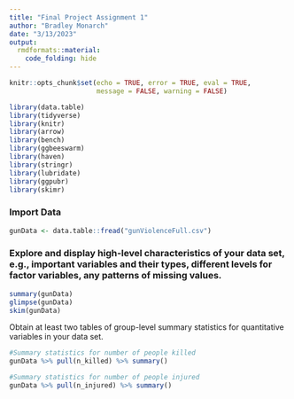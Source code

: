 ```yaml
---
title: "Final Project Assignment 1"
author: "Bradley Monarch"
date: "3/13/2023"
output:
  rmdformats::material:
    code_folding: hide
---
```


```r
knitr::opts_chunk$set(echo = TRUE, error = TRUE, eval = TRUE,
                      message = FALSE, warning = FALSE)
```

```r
library(data.table)
library(tidyverse)
library(knitr)
library(arrow)
library(bench)
library(ggbeeswarm)
library(haven)
library(stringr)
library(lubridate)
library(ggpubr)
library(skimr)
```


### Import Data

```r
gunData <- data.table::fread("gunViolenceFull.csv")
```

### Explore and display high-level characteristics of your data set, e.g., important variables and their types, different levels for factor variables, any patterns of missing values.

```r
summary(gunData)
glimpse(gunData)
skim(gunData)
```

Obtain at least two tables of group-level summary statistics for quantitative variables in your data set.


```r
#Summary statistics for number of people killed
gunData %>% pull(n_killed) %>% summary()

```

```r
#Summary statistics for number of people injured
gunData %>% pull(n_injured) %>% summary()

```







